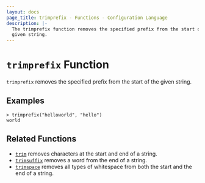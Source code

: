 ```yaml
---
layout: docs
page_title: trimprefix - Functions - Configuration Language
description: |-
  The trimprefix function removes the specified prefix from the start of a
  given string.
---
```


# `trimprefix` Function

`trimprefix` removes the specified prefix from the start of the given string.

## Examples

```shell-session
> trimprefix("helloworld", "hello")
world
```

## Related Functions

- [`trim`](/nomad/docs/reference/hcl2/functions/string/trim) removes characters at the start and end of a string.
- [`trimsuffix`](/nomad/docs/reference/hcl2/functions/string/trimsuffix) removes a word from the end of a string.
- [`trimspace`](/nomad/docs/reference/hcl2/functions/string/trimspace) removes all types of whitespace from
  both the start and the end of a string.
